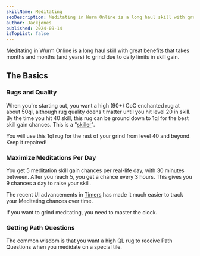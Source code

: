 ```yaml
---
skillName: Meditating
seoDescription: Meditating in Wurm Online is a long haul skill with great benefits that takes months and months (and years) to grind due to daily limits in skill gain.
author: Jackjones
published: 2024-09-14
isTopList: false
---
```


[Meditating](https://www.wurmpedia.com/index.php/Meditating) in Wurm Online is a long haul skill with great benefits that takes months and months (and years) to grind due to daily limits in skill gain.

## The Basics

### Rugs and Quality

When you're starting out, you want a high (90+) CoC enchanted rug at about 50ql, although rug quality doens't matter until you hit level 20 in skill. By the time you hit 40 skill, this rug can be ground down to 1ql for the best skill gain chances. This is a "[skiller](/skills/skillers)".

You will use this 1ql rug for the rest of your grind from level 40 and beyond. Keep it repaired!

### Maximize Meditations Per Day

You get 5 meditation skill gain chances per real-life day, with 30 minutes between. After you reach 5, you get a chance every 3 hours. This gives you 9 chances a day to raise your skill.

The recent UI advancements in [Timers](https://www.wurmpedia.com/index.php/Timers) has made it much easier to track your Meditating chances over time.

If you want to grind meditating, you need to master the clock.

### Getting Path Questions

The common wisdom is that you want a high QL rug to receive Path Questions when you medidate on a special tile.

